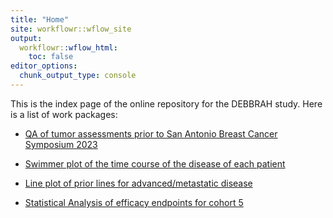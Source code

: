 ```yaml
---
title: "Home"
site: workflowr::wflow_site
output:
  workflowr::wflow_html:
    toc: false
editor_options:
  chunk_output_type: console
---
```


This is the index page of the online repository for the DEBBRAH study. Here is a list of work packages:

* [QA of tumor assessments prior to San Antonio Breast Cancer Symposium 2023](WP1_QA_tumor-assessments_2023-05-11.html)

* [Swimmer plot of the time course of the disease of each patient](WP2_disease-timecourse_2023-05-23.html)

* [Line plot of prior lines for advanced/metastatic disease](WP3_prior-lines-ABC_2023-05-30.html)

* [Statistical Analysis of efficacy endpoints for cohort 5](WP4_efficacy_2023-06-01.html)
